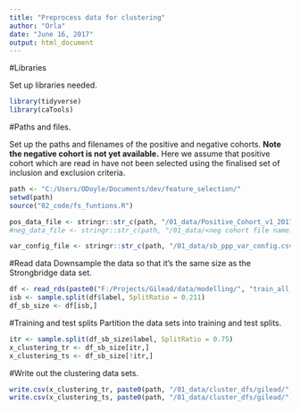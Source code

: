 ```yaml
---
title: "Preprocess data for clustering"
author: "Orla"
date: "June 16, 2017"
output: html_document
---
```

#Libraries

Set up libraries needed. 

```r
library(tidyverse)
library(caTools)
```


#Paths and files.

Set up the paths and filenames of the positive and negative cohorts. **Note the negative cohort is not yet available.** Here we assume that positive cohort which are read in have not been selected using the finalised set of inclusion and exclusion criteria.

```r
path <- "C:/Users/ODoyle/Documents/dev/feature_selection/"
setwd(path)
source("02_code/fs_funtions.R")

pos_data_file <- stringr::str_c(path, "/01_data/Positive_Cohort_v1_20170425.csv")
#neg_data_file <- stringr::str_c(path, "/01_data/<neg cohort file name..csv")

var_config_file <- stringr::str_c(path, "/01_data/sb_ppp_var_config.csv")
```

#Read data
Downsample the data so that it's the same size as the Strongbridge data set. 

```r
df <- read_rds(paste0("F:/Projects/Gilead/data/modelling/", "train_all_no_cm_date_diff_vars.rds"))
isb <- sample.split(df$label, SplitRatio = 0.211)
df_sb_size <- df[isb,] 
```

#Training and test splits
Partition the data sets into training and test splits. 

```r
itr <- sample.split(df_sb_size$label, SplitRatio = 0.75)
x_clustering_tr <- df_sb_size[itr,]
x_clustering_ts <- df_sb_size[!itr,]
```
#Write out the clustering data sets. 
```r
write.csv(x_clustering_tr, paste0(path, "/01_data/cluster_dfs/gilead/", "df_tr_clust.csv"))
write.csv(x_clustering_ts, paste0(path, "/01_data/cluster_dfs/gilead/", "df_ts_clust.csv"))

```


